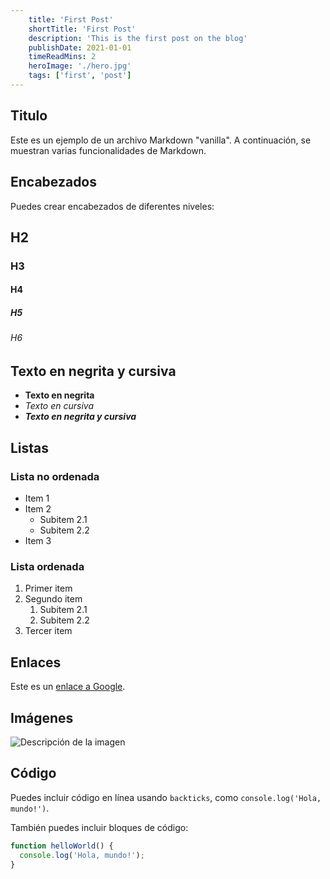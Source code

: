 ```yaml
---
    title: 'First Post'
    shortTitle: 'First Post'
    description: 'This is the first post on the blog'
    publishDate: 2021-01-01
    timeReadMins: 2
    heroImage: './hero.jpg'
    tags: ['first', 'post']
---
```


## Titulo

Este es un ejemplo de un archivo Markdown "vanilla". A continuación, se muestran varias funcionalidades de Markdown.

## Encabezados

Puedes crear encabezados de diferentes niveles:

## H2
### H3
#### H4
##### H5
###### H6

## Texto en negrita y cursiva

- **Texto en negrita**
- *Texto en cursiva*
- ***Texto en negrita y cursiva***

## Listas

### Lista no ordenada

- Item 1
- Item 2
  - Subitem 2.1
  - Subitem 2.2
- Item 3

### Lista ordenada

1. Primer item
2. Segundo item
   1. Subitem 2.1
   2. Subitem 2.2
3. Tercer item

## Enlaces

Este es un [enlace a Google](https://www.google.com).

## Imágenes

![Descripción de la imagen](https://open-graph-blog-image-jose.vercel.app/api/og?title=Helloworldasdasdasdasdasdasdasdasdasdass)

## Código

Puedes incluir código en línea usando `backticks`, como `console.log('Hola, mundo!')`.

También puedes incluir bloques de código:

```javascript
function helloWorld() {
  console.log('Hola, mundo!');
}